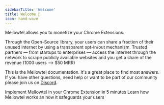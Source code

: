 ```yaml
---
sidebarTitle: 'Welcome'
title: Welcome 👋
icon: hand-wave
---
```


Mellowtel allows you to monetize your Chrome Extensions.

Through the Open-Source library, your users can share a fraction of their unused internet by using a transparent opt-in/out mechanism. Trusted partners — from startups to enterprises — access the internet through the network to scrape publicly available websites and you get a share of the revenue (1000 users —> $50 MRR)


This is the Mellowtel documentation. It's a great place to find most answers. If you have other questions, need help or want to be part of our community please join us on [Discord](https://discord.com/invite/txAZp4MSDe).

<CardGroup cols={2}>
    <Card title="Quickstart (5 minutes)" icon="rocket" href="/get-started/quickstart">
        Implement Mellowtel in your Chrome Extension in 5 minutes
    </Card>
    <Card title="Learn Concepts" icon="graduation-cap" href="/concepts/user-experience">
        Learn how Mellowtel works an how it safeguards your users
    </Card>
</CardGroup>
